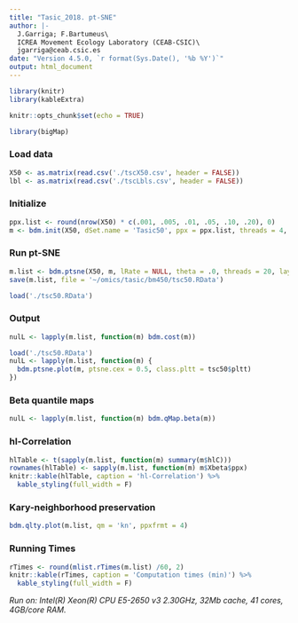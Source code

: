 ```yaml
---
title: "Tasic_2018. pt-SNE"
author: |-
  J.Garriga; F.Bartumeus\
  ICREA Movement Ecology Laboratory (CEAB-CSIC)\
  jgarriga@ceab.csic.es
date: "Version 4.5.0, `r format(Sys.Date(), '%b %Y')`"
output: html_document
---
```


```r
library(knitr)
library(kableExtra)
```
```r
knitr::opts_chunk$set(echo = TRUE)
```

```r
library(bigMap)
```

### Load data

```r
X50 <- as.matrix(read.csv('./tscX50.csv', header = FALSE))
lbl <- as.matrix(read.csv('./tscLbls.csv', header = FALSE))
```

### Initialize

```r
ppx.list <- round(nrow(X50) * c(.001, .005, .01, .05, .10, .20), 0)
m <- bdm.init(X50, dSet.name = 'Tasic50', ppx = ppx.list, threads = 4, labels = lbl)
```

### Run pt-SNE

```r
m.list <- bdm.ptsne(X50, m, lRate = NULL, theta = .0, threads = 20, layers = 2)
save(m.list, file = '~/omics/tasic/bm450/tsc50.RData')
```

```r
load('./tsc50.RData')
```

### Output

```r
nulL <- lapply(m.list, function(m) bdm.cost(m))
```

```r
load('./tsc50.RData')
nulL <- lapply(m.list, function(m) {
  bdm.ptsne.plot(m, ptsne.cex = 0.5, class.pltt = tsc50$pltt)
})
```

### Beta quantile maps

```r
nulL <- lapply(m.list, function(m) bdm.qMap.beta(m))
```

### hl-Correlation

```r
hlTable <- t(sapply(m.list, function(m) summary(m$hlC)))
rownames(hlTable) <- sapply(m.list, function(m) m$Xbeta$ppx)
knitr::kable(hlTable, caption = 'hl-Correlation') %>%
  kable_styling(full_width = F)
```

### Kary-neighborhood preservation

```r
bdm.qlty.plot(m.list, qm = 'kn', ppxfrmt = 4)
```

### Running Times

```r
rTimes <- round(mlist.rTimes(m.list) /60, 2)
knitr::kable(rTimes, caption = 'Computation times (min)') %>%
  kable_styling(full_width = F)
```

*Run on: Intel(R) Xeon(R) CPU E5-2650 v3 2.30GHz, 32Mb cache, 41 cores, 4GB/core RAM.*
